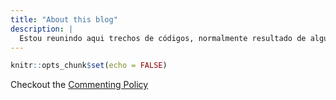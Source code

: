 ```yaml
---
title: "About this blog"
description: |
  Estou reunindo aqui trechos de códigos, normalmente resultado de algum estudo para atender a uma necessidade específica minha ou de alguém que pediu ajuda.
---
```


```r
knitr::opts_chunk$set(echo = FALSE)
```

Checkout the [Commenting Policy](commentpolicy.html)